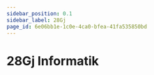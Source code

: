 ```yaml
---
sidebar_position: 0.1
sidebar_label: 28Gj
page_id: 6e06bb1e-1c0e-4ca0-bfea-41fa535850bd
---
```



# 28Gj Informatik


<Directory name="Notizen" id="ed3a2610-562f-410a-92d2-f248a78f946d" />

<Tabs queryString="semester">
    <TabItem label="Einzellektion" value="gym1-hs-theorie">
        <SemesterTable
            header={['Datum', 'Thema', 'Inhalt']}
            compact
            selectable
            rows={hs2024}
            order={SortTimeTableByDate()}
        />
    </TabItem>
    <TabItem label="Praktikum" value="gym1-hs-praktikum">
        <SemesterTable
            header={['Datum', 'Halbklasse', 'Thema', 'Inhalt']}
            compact
            selectable
            rows={hk2024}
            order={SortTimeTableByDate()}
        />
    </TabItem>
</Tabs>
